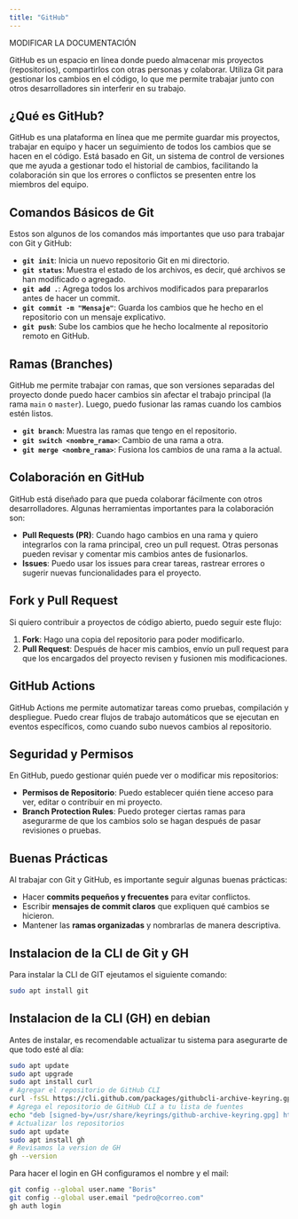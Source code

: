```yaml
---
title: "GitHub"
---
```

::: callout
MODIFICAR LA DOCUMENTACIÓN
:::

GitHub es un espacio en línea donde puedo almacenar mis proyectos (repositorios), compartirlos con otras personas y colaborar. Utiliza Git para gestionar los cambios en el código, lo que me permite trabajar junto con otros desarrolladores sin interferir en su trabajo.

## ¿Qué es GitHub?

GitHub es una plataforma en línea que me permite guardar mis proyectos, trabajar en equipo y hacer un seguimiento de todos los cambios que se hacen en el código. Está basado en Git, un sistema de control de versiones que me ayuda a gestionar todo el historial de cambios, facilitando la colaboración sin que los errores o conflictos se presenten entre los miembros del equipo.

## Comandos Básicos de Git

Estos son algunos de los comandos más importantes que uso para trabajar con Git y GitHub:

- **`git init`**: Inicia un nuevo repositorio Git en mi directorio.
- **`git status`**: Muestra el estado de los archivos, es decir, qué archivos se han modificado o agregado.
- **`git add .`**: Agrega todos los archivos modificados para prepararlos antes de hacer un commit.
- **`git commit -m "Mensaje"`**: Guarda los cambios que he hecho en el repositorio con un mensaje explicativo.
- **`git push`**: Sube los cambios que he hecho localmente al repositorio remoto en GitHub.

## Ramas (Branches)

GitHub me permite trabajar con ramas, que son versiones separadas del proyecto donde puedo hacer cambios sin afectar el trabajo principal (la rama `main` o `master`). Luego, puedo fusionar las ramas cuando los cambios estén listos.

- **`git branch`**: Muestra las ramas que tengo en el repositorio.
- **`git switch <nombre_rama>`**: Cambio de una rama a otra.
- **`git merge <nombre_rama>`**: Fusiona los cambios de una rama a la actual.

## Colaboración en GitHub

GitHub está diseñado para que pueda colaborar fácilmente con otros desarrolladores. Algunas herramientas importantes para la colaboración son:

- **Pull Requests (PR)**: Cuando hago cambios en una rama y quiero integrarlos con la rama principal, creo un pull request. Otras personas pueden revisar y comentar mis cambios antes de fusionarlos.
- **Issues**: Puedo usar los issues para crear tareas, rastrear errores o sugerir nuevas funcionalidades para el proyecto.

## Fork y Pull Request

Si quiero contribuir a proyectos de código abierto, puedo seguir este flujo:

1. **Fork**: Hago una copia del repositorio para poder modificarlo.
2. **Pull Request**: Después de hacer mis cambios, envío un pull request para que los encargados del proyecto revisen y fusionen mis modificaciones.

## GitHub Actions

GitHub Actions me permite automatizar tareas como pruebas, compilación y despliegue. Puedo crear flujos de trabajo automáticos que se ejecutan en eventos específicos, como cuando subo nuevos cambios al repositorio.

## Seguridad y Permisos

En GitHub, puedo gestionar quién puede ver o modificar mis repositorios:

- **Permisos de Repositorio**: Puedo establecer quién tiene acceso para ver, editar o contribuir en mi proyecto.
- **Branch Protection Rules**: Puedo proteger ciertas ramas para asegurarme de que los cambios solo se hagan después de pasar revisiones o pruebas.

## Buenas Prácticas

Al trabajar con Git y GitHub, es importante seguir algunas buenas prácticas:

- Hacer **commits pequeños y frecuentes** para evitar conflictos.
- Escribir **mensajes de commit claros** que expliquen qué cambios se hicieron.
- Mantener las **ramas organizadas** y nombrarlas de manera descriptiva.

## Instalacion de la CLI de Git y GH

Para instalar la CLI de GIT ejeutamos el siguiente comando:

```bash
sudo apt install git
```
## Instalacion de la CLI (GH) en debian

Antes de instalar, es recomendable actualizar tu sistema para asegurarte de que todo esté al día:

```bash
sudo apt update
sudo apt upgrade
sudo apt install curl
# Agregar el repositorio de GitHub CLI
curl -fsSL https://cli.github.com/packages/githubcli-archive-keyring.gpg | sudo tee /usr/share/keyrings/github-archive-keyring.gpg > /dev/null
# Agrega el repositorio de GitHub CLI a tu lista de fuentes
echo "deb [signed-by=/usr/share/keyrings/github-archive-keyring.gpg] https://cli.github.com/packages stable main" | sudo tee /etc/apt/sources.list.d/github-cli.list > /dev/null
# Actualizar los repositorios
sudo apt update
sudo apt install gh
# Revisamos la version de GH
gh --version
```
Para hacer el login en GH configuramos el nombre y el mail:

```bash
git config --global user.name "Boris"
git config --global user.email "pedro@correo.com"
gh auth login
```